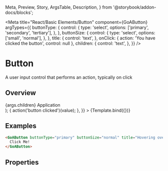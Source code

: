   Meta,
  Preview,
  Story,
  ArgsTable,
  Description,
} from '@storybook/addon-docs/blocks';


<Meta
  title="React/Basic Elements/Button"
  component={GoAButton}
  argTypes={{
    buttonType: {
      control: {
        type: 'select',
        options: ['primary', 'secondary', 'tertiary'],
      },
    },
    buttonSize: {
      control: {
        type: 'select',
        options: ['small', 'normal'],
      },
    },
    title: {
      control: 'text',
    },
    onClick: { action: 'You have clicked the button', control: null },
    children: {
      control: 'text',
    },
  }}
/>

# Button

A user input control that performs an action, typically on click

## Overview

  <div>
    <GoAButton buttonType="primary" {...args}>
      {args.children}
    </GoAButton>
    <GoAButton buttonType="tertiary" {...args}>
      Application
    </GoAButton>
  </div>
);

<Canvas>
  <Story
    name="Variants"
    args={{
      buttonSize: 'normal',
      title: 'text',
      children: 'Admin',
      onClick: (value) => {
        action('button clicked')(value);
      },
    }}
  >
    {Template.bind({})}
  </Story>
</Canvas>

## Examples

```html
<GoAButton buttonType="primary" buttonSize="normal" title="Hovering over">
  Click Me!
</GoAButton>
```

## Properties

<Description of={GoAButton} />
<ArgsTable of={GoAButton} />

